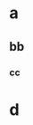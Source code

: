 ```{=tex}
\include{interim/intro.tex}
```

```{=tex}
\include{interim/toc.tex}
```

```{=tex}
\include{interim/lof.tex}
```

```{=tex}
\include{interim/lot.tex}
```

```{=tex}
\include{interim/lol.tex}
```

```{=tex}
\include{interim/zkratky.tex}
```

# a

## bb

### cc

# d